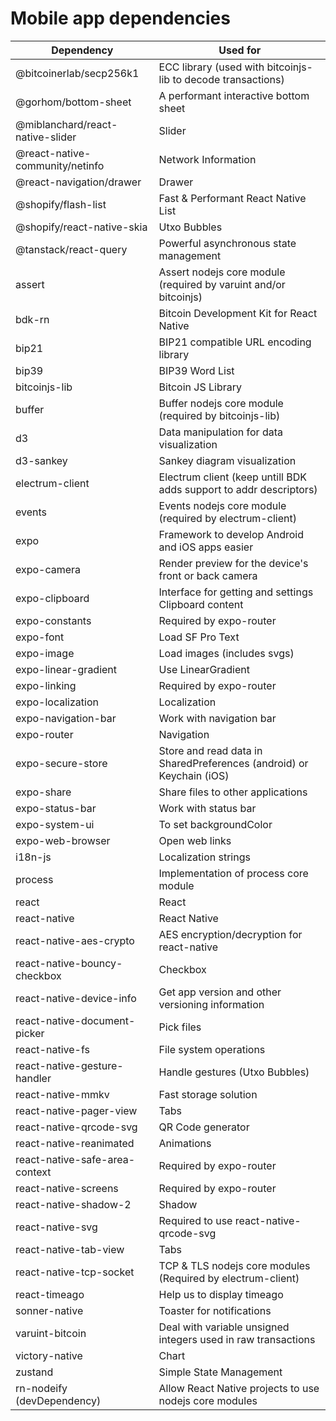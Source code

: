 # Mobile app dependencies

| Dependency                       | Used for                                                             |
| -------------------------------- | -------------------------------------------------------------------- |
| @bitcoinerlab/secp256k1          | ECC library (used with bitcoinjs-lib to decode transactions)         |
| @gorhom/bottom-sheet             | A performant interactive bottom sheet                                |
| @miblanchard/react-native-slider | Slider                                                               |
| @react-native-community/netinfo  | Network Information                                                  |
| @react-navigation/drawer         | Drawer                                                               |
| @shopify/flash-list              | Fast & Performant React Native List                                  |
| @shopify/react-native-skia       | Utxo Bubbles                                                         |
| @tanstack/react-query            | Powerful asynchronous state management                               |
| assert                           | Assert nodejs core module (required by varuint and/or bitcoinjs)     |
| bdk-rn                           | Bitcoin Development Kit for React Native                             |
| bip21                            | BIP21 compatible URL encoding library                                |
| bip39                            | BIP39 Word List                                                      |
| bitcoinjs-lib                    | Bitcoin JS Library                                                   |
| buffer                           | Buffer nodejs core module (required by bitcoinjs-lib)                |
| d3                               | Data manipulation for data visualization                             |
| d3-sankey                        | Sankey diagram visualization                                         |
| electrum-client                  | Electrum client (keep untill BDK adds support to addr descriptors)   |
| events                           | Events nodejs core module (required by electrum-client)              |
| expo                             | Framework to develop Android and iOS apps easier                     |
| expo-camera                      | Render preview for the device's front or back camera                 |
| expo-clipboard                   | Interface for getting and settings Clipboard content                 |
| expo-constants                   | Required by expo-router                                              |
| expo-font                        | Load SF Pro Text                                                     |
| expo-image                       | Load images (includes svgs)                                          |
| expo-linear-gradient             | Use LinearGradient                                                   |
| expo-linking                     | Required by expo-router                                              |
| expo-localization                | Localization                                                         |
| expo-navigation-bar              | Work with navigation bar                                             |
| expo-router                      | Navigation                                                           |
| expo-secure-store                | Store and read data in SharedPreferences (android) or Keychain (iOS) |
| expo-share                       | Share files to other applications                                    |
| expo-status-bar                  | Work with status bar                                                 |
| expo-system-ui                   | To set backgroundColor                                               |
| expo-web-browser                 | Open web links                                                       |
| i18n-js                          | Localization strings                                                 |
| process                          | Implementation of process core module                                |
| react                            | React                                                                |
| react-native                     | React Native                                                         |
| react-native-aes-crypto          | AES encryption/decryption for react-native                           |
| react-native-bouncy-checkbox     | Checkbox                                                             |
| react-native-device-info         | Get app version and other versioning information                     |
| react-native-document-picker     | Pick files                                                           |
| react-native-fs                  | File system operations                                               |
| react-native-gesture-handler     | Handle gestures (Utxo Bubbles)                                       |
| react-native-mmkv                | Fast storage solution                                                |
| react-native-pager-view          | Tabs                                                                 |
| react-native-qrcode-svg          | QR Code generator                                                    |
| react-native-reanimated          | Animations                                                           |
| react-native-safe-area-context   | Required by expo-router                                              |
| react-native-screens             | Required by expo-router                                              |
| react-native-shadow-2            | Shadow                                                               |
| react-native-svg                 | Required to use react-native-qrcode-svg                              |
| react-native-tab-view            | Tabs                                                                 |
| react-native-tcp-socket          | TCP & TLS nodejs core modules (Required by electrum-client)          |
| react-timeago                    | Help us to display timeago                                           |
| sonner-native                    | Toaster for notifications                                            |
| varuint-bitcoin                  | Deal with variable unsigned integers used in raw transactions        |
| victory-native                   | Chart                                                                |
| zustand                          | Simple State Management                                              |
| rn-nodeify (devDependency)       | Allow React Native projects to use nodejs core modules               |

